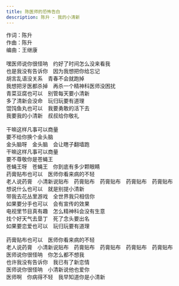 ```yaml
---
title: 陈医师的恐怖告白
description: 陈升 - 我的小清新
---
```


作词：陈升<br />作曲：陈升<br />编曲：王继康<br /><br />嘿医师说你很怪呐　约好了时间怎么没来看我<br />也是我没有告诉你　因为我想把你给忘记<br />胡言乱语没关系　青春不会就跑掉<br />我想把牙医都杀掉　再杀一个精神科医师没困扰<br />青菜豆腐也可以　别管每天要小清新<br />多了清新会没命　玩归玩要有道理<br />馄饨鱼丸也可以　我要勇敢的活下去<br />我要我的小清新　叔叔给你敬礼<br /><br />干嘛这样凡事可以商量<br />要不给你换个金头脑<br />金头脑呀　金头脑　会让瞎子翻墙跑<br />干嘛这样凡事可以商量<br />要不尊敬你是苍蝇王<br />苍蝇王呀　苍蝇王　你到底有多少颗眼睛<br />药膏贴布也可以　医师你看来病的不轻<br />老人说药膏　小清新说贴布　药膏贴布　药膏贴布　药膏贴布　药膏贴布<br />想说什么也可以　就是别提小清新<br />带我去花丛里游戏　全世界我只相信你<br />如果要分手也可以　会有宣传的效果<br />电视里节目真有趣　怎么精神科会没有生意<br />找个好天气去垦丁　死了念头要出名<br />如果要恋爱也可以　玩归玩要有道理<br /><br />药膏贴布也可以　医师你看来病的不轻<br />老人说药膏　小清新说贴布　药膏贴布　药膏贴布　药膏贴布　药膏贴布<br />医师说你很怪呐　你怎么都不想我<br />也许我没有告诉你　我已有了新恋情<br />医师说你很怪呐　小清新说他也爱你<br />医师啊　你病得不轻　我早知道你是小清新